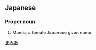 ==Japanese==
{{ja-kanjitab|真|実|彩}}

===Proper noun===
{{ja-pos|proper|まみあ}}

# Mamia, a female Japanese given name

[[Category:Japanese female given names|まみあ]]
